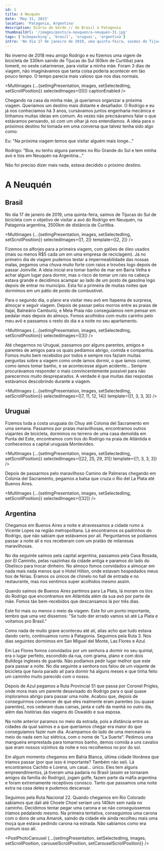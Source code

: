 ```yaml
---
id: 1
title: A Neuquén
date: 'May 31, 2023'
location: 'Patagonia, Argentina'
description: Diário de bordo // do Brasil à Patagonia
thumbnailUrl: '/images/posts/a-neuquen/a-neuquen-31.jpg'
tags: ['bikepacking', 'brasil', 'uruguai', 'argentina']
intro: 'No dia 17 de janeiro de 2019, uma quinta-feira, saímos de Tijucas do Sul de bicicleta com o objetivo de visitar a avó do Rodrigo em Neuquén, na Patagonia argentina, 3500km de distância de Curitiba.'
---
```


No inverno de 2018 meu amigo Rodrigo e eu fizemos uma vigem de bicicleta de 330km saindo de Tijucas do Sul (60km de Curitiba) para Iomerê, no oeste catarinense, para visitar a minha mãe. Foram 3 dias de viagem, não imaginávamos que tanta coisa poderia acontecer em tão pouco tempo. O tempo parecia mais valioso que nos dias normais.

<MultImages
    {...{setImgPresentation, images, setSelectedImg, setScrollPosition}} 
    selectedImages={[0]}
    captionEnabled
/>

Chegando na casa da minha mãe, já queríamos organizar a próxima viagem. Queríamos um destino mais distante e desafiador. O Rodrigo e eu já nos conhecíamos há 3 anos, cursávamos juntos engenharia mecânica e tínhamos muitas ideias em comum. As vezes não precisávamos falar o que estávamos pensando, só com um olhar já nos entendíamos. A ideia para o próximos destino foi tomada em uma conversa que talvez tenha sido algo como:

<Indent>
Eu: "Na próxima viagem temos que visitar alguém mais longe..."

Rodrigo: "Boa, eu tenho alguns parentes no Rio Grande do Sul e tem minha avó e tios em Neuquén na Argentina..."
</Indent>

Não foi preciso dizer mais nada, estava decidido o próximo destino.

# A Neuquén
## Brasil
No dia 17 de janeiro de 2019, uma quinta-feira, saímos de Tijucas do Sul de bicicleta com o objetivo de visitar a avó do Rodrigo em Neuquén, na Patagonia argentina, 3500km de distância de Curitiba.

<MultImages
    {...{setImgPresentation, images, setSelectedImg, setScrollPosition}} 
    selectedImages={[1, 2]}
    template={[2, 2]}
/>

Fizemos os alforjes para a primeira viagem, com galões de óleo usados (mais ou menos R$5 cada um em uma empresa de reciclagem). Já no primeiro dia de viagem pudemos testar a impermeabilidade das nossas malas, pegamos uma chuva muito forte com raios e trovões logo depois de passar Joinville. A ideia inicial era tomar banho de mar em Barra Velha e achar algum lugar para dormir, mas o risco de tomar um raio na cabeça estava grande e decidimos acampar ao lado de um posto de gasolina logo depois de entrar no município. Esta foi a primeira de muitas noites que dormimos em um pátio de posto de combustível.

Para o segundo dia, o plano era visitar meu avô em Itapema de surpresa, almoçar e seguir viagem. Depois de passar pelos morros entre as praias de Itajaí, Balneário Camburiú, e Meia Praia não conseguíamos nem pensar em pedalar mais depois do almoço. Fomos acolhidos com muito carinho pelo meu avô e passamos o resto do dia e a noite no seu apartamento.

<MultImages
    {...{setImgPresentation, images, setSelectedImg, setScrollPosition}}
    selectedImages={[3]}
/>

Até chegarmos no Uruguai, passamos por alguns parentes, amigos e parentes de amigos para os quais pedíamos abrigo, comida e companhia. Fomos muito bem recebidos por todos e sempre nos faziam muitas perguntas sobre a viagem como onde íamos dormir, o que íamos comer, como íamos tomar banho, e se acontecesse algum acidente... Sempre procurávamos responder o mais convincentemente possível para não parecermos muito despreparados. A verdade é que muitas das respostas estávamos descobrindo durante a viagem.

<MultImages
    {...{setImgPresentation, images, setSelectedImg, setScrollPosition}}
    selectedImages={[7, 11, 12, 14]}
    template={[1, 3, 3, 3]}
/>

## Uruguai
Fizemos toda a costa uruguaia do Chuy até Colonia del Sacramento em uma semana. Passamos por praias maravilhosas, encontramos outros viajantes de bicicleta, dormimos no terreno de uma casa demolida em Punta del Este, encontramos com tios do Rodrigo na praia de Atlántida e conhecemos a capital uruguaia Montevideo.

<MultImages
    {...{setImgPresentation, images, setSelectedImg, setScrollPosition}}
    selectedImages={[22, 25, 29, 31]}
    template={[1, 3, 3, 3]}
/>

Depois de passarmos pelo maravilhoso Camino de Palmeras chegando em Colonia del Sacramento, pegamos a balsa que cruza o Rio del La Plata até Buenos Aires.

<MultImages
    {...{setImgPresentation, images, setSelectedImg, setScrollPosition}}
    selectedImages={[32]}
/>

## Argentina
Chegamos em Buenos Aires a noite e atravessamos a cidade rumo a Vicente Lopes na região metropolitana. Lá encontramos os padrinhos do Rodrigo, que não sabiam que estávamos por alí. Perguntamos se podíamos passar a noite alí e nos receberam com um pratão de milanesas maravilhosas.

No dia seguinte saímos pela capital argentina, passamos pela Casa Rosada, por El Caminito, pelas ruazinhas da cidade antiga e paramos do lado do Obelísco para trocar dinheiro. No almoço fomos convidados a almoçar em nada mais nada menos que o Hotel Hilton, onde estavam hospedados meus tios de férias.
Éramos os únicos de chinelo no hall de entrada e no restaurante, mas nos sentimos super acolhidos mesmo assim.

Quando saímos de Buenos Aires partimos para La Plata, lá moram os tios do Rodrigo que encontramos em Atlántida além da sua avó por parte de mãe. Fomos tão bem-recebidos que descansamos lá por três dias.

Este foi mais ou menos o meio da viagem. Este foi um ponto importante, lembro que uma vez dissemos: "Se tudo der errado vamos só até La Plata e voltamos pro Brasil."

Como nada de muito grave aconteceu até alí, alias acho que tudo estava dando certo, continuamos rumo à Patagonia.
Seguimos pela Ruta 3. Nos dias seguintes dormimos em San Miguel del Monte, Las Flores e Azul. 

Em Las Flores fomos convidados por um senhora a dormir no seu quintal, era o lugar perfeito, escondido da rua, com grama, plano e com dois Bulldogs ingleses de guarda. Não podíamos pedir lugar melhor que este para passar a noite.
No dia seguinte a senhora nos falou de um viajante de bicicleta que havia parado alí para dormir há alguns meses e que tinha feito um caminho muito parecido com o nosso.

Depois de Azul pegamos a Ruta Provincial 51 que passa por Coronel Prigles, onde mora mais um parente desavisado do Rodrigo para o qual quase imploramos abrigo para passar uma noite. Acabou que, depois de conseguirmos convencer de que eles realmente eram parentes (ou quase parentes), nos cederam duas camas, janta e café da manhã no outro dia, além das histórias das viagens do Oswaldo e sua esposa.

Na noite anterior paramos no meio da estrada, pois a distância entre as cidades da qual saímos e a que queríamos chegar era maior do que conseguíamos fazer num dia. Acampamos do lado de uma mercearia no meio do nada sem luz elétrica, com o nome de "La Suerte". Pedimos uma mangueira emprestada para tomarmos banho, demos comida a uns cavalos que eram nossos vizinhos da noite e nos recolhemos no por do sol.

Em algum momento chegamos em Bahía Blanca, última cidade litorânea que iríamos passar (por que isso é importante? Também não sei). Lá encontramos Cachito e Lorena, um casal... único. Eles tem alguns empreendimentos, já tiveram uma padaria no Brasil (assim se tornaram amigos da família do Rodrigo), jogam golfe, fazem parte da máfia argentina e foram extremamente receptivos conosco. Tanto que passamos uma noite extra na casa deles e pudemos descansar. 

Seguimos pela Ruta Nacional 22. Quando chegamos em Rio Colorado sabíamos que dali até Choele Choel seriam uns 140km sem nada no caminho. Decidimos tentar pegar uma carona e se não conseguíssemos iríamos pedalando mesmo. Na primeira tentativa, conseguimos uma carona com o dono de uma Amarok, saindo da cidade ele ainda recolheu mais uma moça que estava pedindo carona na estrada. Não sabíamos como era comum isso alí.

<PostPhotoCarousel {...{setImgPresentation, setSelectedImg, images, setScrollPosition, carouselScrollPosition, setCarouselScrollPosition}} />

